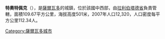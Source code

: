 '''特奧特佩克'''（{{lang-es|Teotepeque}}），是[[薩爾瓦多|薩爾瓦多]]的城鎮，位於該國中西部，由[[拉利伯塔德省|拉利伯塔德省]]負責管轄，面積109.67平方公里，海拔高度501米，2007年人口12,320，人口密度每平方公里112.34人。

{{Coord|13|35|7|N|89|31|6|W|display=title}}

{{ElSalvador-geo-stub}}
[[Category:薩爾瓦多城市|Category:薩爾瓦多城市]]